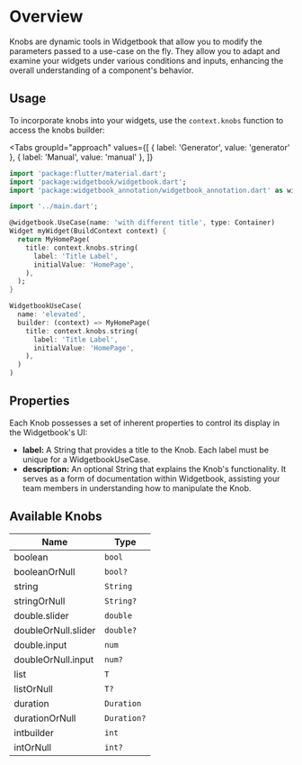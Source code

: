 # Overview

Knobs are dynamic tools in Widgetbook that allow you to modify the parameters passed to a
use-case on the fly. They allow you to adapt and examine your widgets under various
conditions and inputs, enhancing the overall understanding of a component's behavior.

## Usage

To incorporate knobs into your widgets, use the `context.knobs` function to access the
knobs builder:

<Tabs
  groupId="approach"
  values={[
    { label: 'Generator', value: 'generator' },
    { label: 'Manual', value: 'manual' },
  ]}
>
<TabItem value="generator">

```dart title="Example: Knobs with generator"
import 'package:flutter/material.dart';
import 'package:widgetbook/widgetbook.dart';
import 'package:widgetbook_annotation/widgetbook_annotation.dart' as widgetbook;

import '../main.dart';

@widgetbook.UseCase(name: 'with different title', type: Container)
Widget myWidget(BuildContext context) {
  return MyHomePage(
    title: context.knobs.string(
      label: 'Title Label',
      initialValue: 'HomePage',
    ),
  );
}

```

</TabItem>
<TabItem value="manual">

```dart title="Example: Knobs"
WidgetbookUseCase(
  name: 'elevated',
  builder: (context) => MyHomePage(
    title: context.knobs.string(
      label: 'Title Label',
      initialValue: 'HomePage',
    ),
  )
)
```

</TabItem>
</Tabs>

## Properties

Each Knob possesses a set of inherent properties to control its display in the
Widgetbook's UI:

- **label:** A String that provides a title to the Knob. Each label must be unique for a
  WidgetbookUseCase.
- **description:** An optional String that explains the Knob's functionality. It serves as
  a form of documentation within Widgetbook, assisting your team members in understanding
  how to manipulate the Knob.

## Available Knobs

| Name                | Type      |
| ------------------- | --------- |
| boolean             | `bool`    |
| booleanOrNull       | `bool?`   |
| string              | `String`  |
| stringOrNull        | `String?` |
| double.slider       | `double`  |
| doubleOrNull.slider | `double?` |
| double.input        | `num`     |
| doubleOrNull.input  | `num?`    |
| list                | `T`       |
| listOrNull          | `T?`      |
| duration            | `Duration`|
| durationOrNull      | `Duration?`|
| intbuilder          | `int`     |
| intOrNull           | `int?`    |
